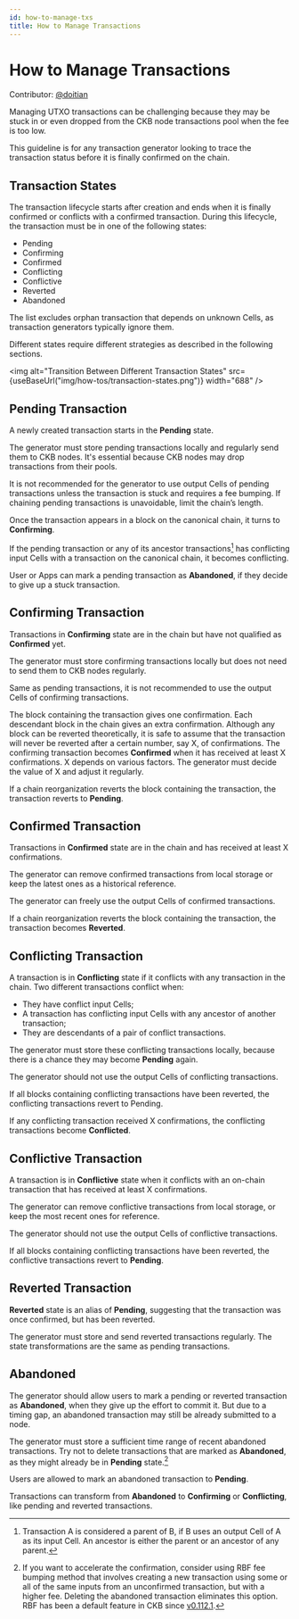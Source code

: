 ```yaml
---
id: how-to-manage-txs
title: How to Manage Transactions
---
```



# How to Manage Transactions

Contributor: [@doitian](https://github.com/doitian)

Managing UTXO transactions can be challenging because they may be stuck in or even dropped from the CKB node transactions pool when the fee is too low.

This guideline is for any transaction generator looking to trace the transaction status before it is finally confirmed on the chain.

## Transaction States

The transaction lifecycle starts after creation and ends when it is finally confirmed or conflicts with a confirmed transaction. During this lifecycle, the transaction must be in one of the following states:

- Pending
- Confirming
- Confirmed
- Conflicting
- Conflictive
- Reverted
- Abandoned

The list excludes <Tooltip>orphan transaction</Tooltip> that depends on unknown Cells, as transaction generators typically ignore them.

Different states require different strategies as described in the following sections.

<img
  alt="Transition Between Different Transaction States"
  src={useBaseUrl("img/how-tos/transaction-states.png")}
  width="688"
/>

## Pending Transaction

A newly created transaction starts in the **Pending** state.

The generator must store pending transactions locally and regularly send them to CKB nodes. It's essential because CKB nodes may drop transactions from their pools.

It is not recommended for the generator to use output Cells of pending transactions unless the transaction is stuck and requires a <Tooltip>fee bumping</Tooltip>. If chaining pending transactions is unavoidable, limit the chain’s length.

Once the transaction appears in a block on the canonical chain, it turns to **Confirming**.

If the pending transaction or any of its ancestor transactions[^1] has conflicting input Cells with a transaction on the canonical chain, it becomes conflicting.

User or Apps can mark a pending transaction as **Abandoned**, if they decide to give up a stuck transaction.

## Confirming Transaction

Transactions in **Confirming** state are in the chain but have not qualified as **Confirmed** yet.

The generator must store confirming transactions locally but does not need to send them to CKB nodes regularly.

Same as pending transactions, it is not recommended to use the output Cells of confirming transactions.

The block containing the transaction gives one confirmation. Each descendant block in the chain gives an extra confirmation. Although any block can be reverted theoretically, it is safe to assume that the transaction will never be reverted after a certain number, say X, of confirmations. The confirming transaction becomes **Confirmed** when it has received at least X confirmations. X depends on various factors. The generator must decide the value of X and adjust it regularly.

If a chain reorganization reverts the block containing the transaction, the transaction reverts to **Pending**.

## Confirmed Transaction

Transactions in **Confirmed** state are in the chain and has received at least X confirmations.

The generator can remove confirmed transactions from local storage or keep the latest ones as a historical reference.

The generator can freely use the output Cells of confirmed transactions.

If a chain reorganization reverts the block containing the transaction, the transaction becomes **Reverted**.

## Conflicting Transaction

A transaction is in **Conflicting** state if it conflicts with any transaction in the chain. Two different transactions conflict when:

- They have conflict input Cells;
- A transaction has conflicting input Cells with any ancestor of another transaction;
- They are descendants of a pair of conflict transactions.

The generator must store these conflicting transactions locally, because there is a chance they may become **Pending** again.

The generator should not use the output Cells of conflicting transactions.

If all blocks containing conflicting transactions have been reverted, the conflicting transactions revert to Pending.

If any conflicting transaction received X confirmations, the conflicting transactions become **Conflicted**.

## Conflictive Transaction

A transaction is in **Conflictive** state when it conflicts with an on-chain transaction that has received at least X confirmations.

The generator can remove conflictive transactions from local storage, or keep the most recent ones for reference.

The generator should not use the output Cells of conflictive transactions.

If all blocks containing conflicting transactions have been reverted, the conflictive transactions revert to **Pending**.

## Reverted Transaction

**Reverted** state is an alias of **Pending**, suggesting that the transaction was once confirmed, but has been reverted.

The generator must store and send reverted transactions regularly. The state transformations are the same as pending transactions.

## Abandoned

The generator should allow users to mark a pending or reverted transaction as **Abandoned**, when they give up the effort to commit it. But due to a timing gap, an abandoned transaction may still be already submitted to a node.

The generator must store a sufficient time range of recent abandoned transactions. Try not to delete transactions that are marked as **Abandoned**, as they might already be in **Pending** state.[^2]

Users are allowed to mark an abandoned transaction to **Pending**.

Transactions can transform from **Abandoned** to **Confirming** or **Conflicting**, like pending and reverted transactions.

[^1]: Transaction A is considered a parent of B, if B uses an output Cell of A as its input Cell. An ancestor is either the parent or an ancestor of any parent.
[^2]: If you want to accelerate the confirmation, consider using <Tooltip>RBF</Tooltip> <Tooltip>fee bumping</Tooltip> method that involves creating a new transaction using some or all of the same inputs from an unconfirmed transaction, but with a higher fee. Deleting the abandoned transaction eliminates this option. RBF has been a default feature in CKB since [v0.112.1](https://github.com/nervosnetwork/ckb/releases/tag/v0.112.1).
